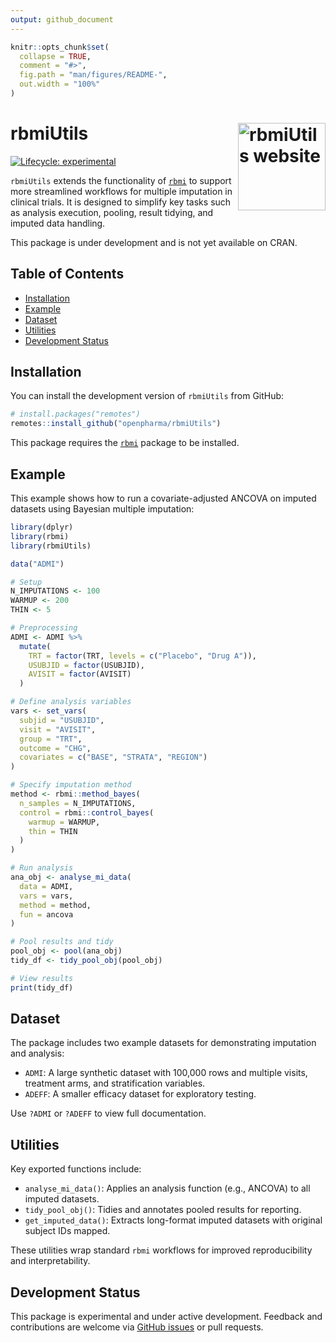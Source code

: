 ```yaml
---
output: github_document
---
```


<!-- README.md is generated from README.Rmd. Please edit that file -->

```r
knitr::opts_chunk$set(
  collapse = TRUE,
  comment = "#>",
  fig.path = "man/figures/README-",
  out.width = "100%"
)
```

# rbmiUtils <a href="https://openpharma.github.io/rbmiUtils/"> <img src="man/figures/rbmiUtils.png" align="right" width="140px" alt="rbmiUtils website" /> </a>



<!-- badges: start -->

[![Lifecycle: experimental](https://img.shields.io/badge/lifecycle-experimental-orange.svg)](https://lifecycle.r-lib.org/articles/stages.html#experimental)

<!-- badges: end -->

`rbmiUtils` extends the functionality of [`rbmi`](https://github.com/insightsengineering/rbmi) to support more streamlined workflows for multiple imputation in clinical trials. It is designed to simplify key tasks such as analysis execution, pooling, result tidying, and imputed data handling.

This package is under development and is not yet available on CRAN.

## Table of Contents

* [Installation](#installation)
* [Example](#example)
* [Dataset](#dataset)
* [Utilities](#utilities)
* [Development Status](#development-status)

## Installation

You can install the development version of `rbmiUtils` from GitHub:

```r
# install.packages("remotes")
remotes::install_github("openpharma/rbmiUtils")
```

This package requires the [`rbmi`](https://github.com/insightsengineering/rbmi) package to be installed.

## Example

This example shows how to run a covariate-adjusted ANCOVA on imputed datasets using Bayesian multiple imputation:

```r
library(dplyr)
library(rbmi)
library(rbmiUtils)

data("ADMI")

# Setup
N_IMPUTATIONS <- 100
WARMUP <- 200
THIN <- 5

# Preprocessing
ADMI <- ADMI %>%
  mutate(
    TRT = factor(TRT, levels = c("Placebo", "Drug A")),
    USUBJID = factor(USUBJID),
    AVISIT = factor(AVISIT)
  )

# Define analysis variables
vars <- set_vars(
  subjid = "USUBJID",
  visit = "AVISIT",
  group = "TRT",
  outcome = "CHG",
  covariates = c("BASE", "STRATA", "REGION")
)

# Specify imputation method
method <- rbmi::method_bayes(
  n_samples = N_IMPUTATIONS,
  control = rbmi::control_bayes(
    warmup = WARMUP,
    thin = THIN
  )
)

# Run analysis
ana_obj <- analyse_mi_data(
  data = ADMI,
  vars = vars,
  method = method,
  fun = ancova
)

# Pool results and tidy
pool_obj <- pool(ana_obj)
tidy_df <- tidy_pool_obj(pool_obj)

# View results
print(tidy_df)
```

## Dataset

The package includes two example datasets for demonstrating imputation and analysis:

* `ADMI`: A large synthetic dataset with 100,000 rows and multiple visits, treatment arms, and stratification variables.
* `ADEFF`: A smaller efficacy dataset for exploratory testing.

Use `?ADMI` or `?ADEFF` to view full documentation.

## Utilities

Key exported functions include:

* `analyse_mi_data()`: Applies an analysis function (e.g., ANCOVA) to all imputed datasets.
* `tidy_pool_obj()`: Tidies and annotates pooled results for reporting.
* `get_imputed_data()`: Extracts long-format imputed datasets with original subject IDs mapped.

These utilities wrap standard `rbmi` workflows for improved reproducibility and interpretability.

## Development Status

This package is experimental and under active development. Feedback and contributions are welcome via [GitHub issues](https://github.com/openpharma/rbmiUtils/issues) or pull requests.
